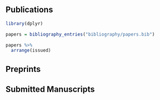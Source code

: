 ## Publications

```r
library(dplyr)

papers = bibliography_entries("bibliography/papers.bib")

papers %>%
  arrange(issued)
```

## Preprints

## Submitted Manuscripts